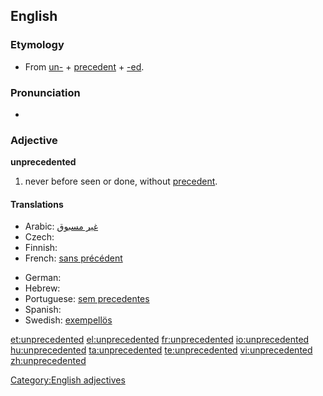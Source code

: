 ==English==

===Etymology===
* From [[un-]] + [[precedent]] + [[-ed]].

===Pronunciation===
* {{audio|en-us-unprecedented.ogg|Audio (US)}}

===Adjective===
'''unprecedented'''

# never before seen or done, without [[precedent]].

====Translations====
{{trans-top|never before seen or done, without precedent}}
* Arabic: [[غير مسبوق]]
* Czech: {{t-|cs|bezpříkladný|m}}
* Finnish: {{t-|fi|ennennäkemätön}}
* French: [[sans précédent]]
{{trans-mid}}
* German: {{t+|de|beispiellos}}
* Hebrew: {{he-translation|חסר תקדים|ḥasar takdim}}
* Portuguese: [[sem precedentes]]
* Spanish: {{t|es|sin precedente}}
* Swedish: [[exempellös]]
{{trans-bottom}}

[[Category:English adjectives]]

[[et:unprecedented]]
[[el:unprecedented]]
[[fr:unprecedented]]
[[io:unprecedented]]
[[hu:unprecedented]]
[[ta:unprecedented]]
[[te:unprecedented]]
[[vi:unprecedented]]
[[zh:unprecedented]]